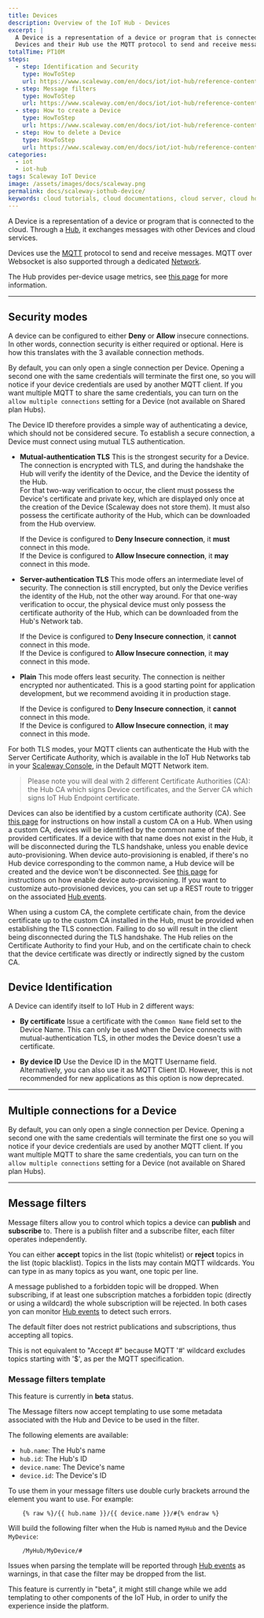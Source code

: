 ```yaml
---
title: Devices
description: Overview of the IoT Hub - Devices
excerpt: |
  A Device is a representation of a device or program that is connected to the cloud. Through a Hub, it exchanges messages with other Devices and cloud services.
  Devices and their Hub use the MQTT protocol to send and receive messages.
totalTime: PT10M
steps:
  - step: Identification and Security
    type: HowToStep
    url: https://www.scaleway.com/en/docs/iot/iot-hub/reference-content/devices/#-Security-modes
  - step: Message filters
    type: HowToStep
    url: https://www.scaleway.com/en/docs/iot/iot-hub/reference-content/devices/#-Message-filters
  - step: How to create a Device
    type: HowToStep
    url: https://www.scaleway.com/en/docs/iot/iot-hub/reference-content/devices/#-How-to-create-a-Device
  - step: How to delete a Device
    type: HowToStep
    url: https://www.scaleway.com/en/docs/iot/iot-hub/reference-content/devices/#-How-to-delete-a-Device
categories: 
  - iot
  - iot-hub
tags: Scaleway IoT Device
image: /assets/images/docs/scaleway.png
permalink: docs/scaleway-iothub-device/
keywords: cloud tutorials, cloud documentations, cloud server, cloud hosting, object storage, s3, functions, containers, serverless, iot, smart, connected, embedded, devices, hubs, mqtt
---
```


A Device is a representation of a device or program that is connected to the cloud. Through a [Hub](/iot/iot-hub/concepts/#iot-hub), it exchanges messages with other Devices and cloud services.

Devices use the [MQTT](http://mqtt.org/) protocol to send and receive messages. MQTT over Websocket is also supported through a dedicated [Network](/iot/iot-hub/concepts/#network).

The Hub provides per-device usage metrics, see [this page](/iot/iot-hub/how-to/view-metrics) for more information.

---

## Security modes

A device can be configured to either **Deny** or **Allow** insecure connections. In other words, connection security is either required or optional. Here is how this translates with the 3 available connection methods.

By default, you can only open a single connection per Device. Opening a second one with the same credentials will terminate the first one, so you will notice if your device credentials are used by another MQTT client. If you want multiple MQTT to share the same credentials, you can turn on the `allow multiple connections` setting for a Device (not available on Shared plan Hubs).

The Device ID therefore provides a simple way of authenticating a device, which should not be considered secure. To establish a secure connection, a Device must connect using mutual TLS authentication.

* **Mutual-authentication TLS**
  This is the strongest security for a Device. The connection is encrypted with TLS, and during the handshake the Hub will verify the identity of the Device, and the Device the identity of the Hub.  
  For that two-way verification to occur, the client must possess the Device's certificate and private key, which are displayed only once at the creation of the Device (Scaleway does not store them). It must also possess the certificate authority of the Hub, which can be downloaded from the Hub overview.

  If the Device is configured to **Deny Insecure connection**, it **must** connect in this mode.<br/>
  If the Device is configured to **Allow Insecure connection**, it **may** connect in this mode.

* **Server-authentication TLS**
  This mode offers an intermediate level of security. The connection is still encrypted, but only the Device verifies the identity of the Hub, not the other way around.
  For that one-way verification to occur, the physical device must only possess the certificate authority of the Hub, which can be downloaded from the Hub's Network tab.

  If the Device is configured to **Deny Insecure connection**, it **cannot** connect in this mode.<br/>
  If the Device is configured to **Allow Insecure connection**, it **may** connect in this mode.

* **Plain**
  This mode offers least security. The connection is neither encrypted nor authenticated. This is a good starting point for application development, but we recommend avoiding it in production stage.

  If the Device is configured to **Deny Insecure connection**, it **cannot** connect in this mode.<br/>
  If the Device is configured to **Allow Insecure connection**, it **may** connect in this mode.

For both TLS modes, your MQTT clients can authenticate the Hub with the Server Certificate Authority, which is available in the IoT Hub Networks tab in your [Scaleway Console](https://console.scaleway.com), in the Default MQTT Network item.

> Please note you will deal with 2 different Certificate Authorities (CA): the Hub CA which signs Device certificates, and the Server CA which signs IoT Hub Endpoint certificate.

Devices can also be identified by a custom certificate authority (CA). See [this page](/iot/iot-hub/how-o/provide-own-certificate-authority) for instructions on how install a custom CA on a Hub. When using a custom CA, devices will be identified by the common name of their provided certificates. If a device with that name does not exist in the Hub, it will be disconnected during the TLS handshake, unless you enable device auto-provisioning. When device auto-provisioning is enabled, if there's no Hub device corresponding to the common name, a Hub device will be created and the device won't be disconnected. See [this page](/iot/iot-hub/how-to/enable-auto-provisioning) for instructions on how enable device auto-provisioning.
If you want to customize auto-provisioned devices, you can set up a REST route to trigger on the associated [Hub events](/iot/iot-hub/how-to/simulate-event).

<Message type="important">

When using a custom CA, the complete certificate chain, from the device certificate up to the custom CA installed in the Hub, must be provided when establishing the TLS connection. Failing to do so will result in the client being disconnected during the TLS handshake. The Hub relies on the Certificate Authority to find your Hub, and on the certificate chain to check that the device certificate was directly or indirectly signed by the custom CA.

</Message>

## Device Identification

A Device can identify itself to IoT Hub in 2 different ways:

* **By certificate**
  Issue a certificate with the `Common Name` field set to the Device Name. This can only be used when the Device connects with mutual-authentication TLS, in other modes the Device doesn't use a certificate.

* **By device ID**
  Use the Device ID in the MQTT Username field. Alternatively, you can also use it as MQTT Client ID. However, this is not recommended for new applications as this option is now deprecated.

---

## Multiple connections for a Device

By default, you can only open a single connection per Device. Opening a second one with the same credentials will terminate the first one so you will notice if your device credentials are used by another MQTT client. If you want multiple MQTT to share the same credentials, you can turn on the `allow multiple connections` setting for a Device (not available on Shared plan Hubs).

---

## Message filters

Message filters allow you to control which topics a device can **publish** and **subscribe** to. There is a publish filter and a subscribe filter, each filter operates independently.

You can either **accept** topics in the list (topic whitelist) or **reject** topics in the list (topic blacklist). Topics in the lists may contain MQTT wildcards. You can type in as many topics as you want, one topic per line.

A message published to a forbidden topic will be dropped.
When subscribing, if at least one subscription matches a forbidden topic (directly or using a wildcard) the whole subscription will be rejected.
In both cases yon can monitor [Hub events](/iot/iot-hub/how-to/understand-event-messages) to detect such errors.

The default filter does not restrict publications and subscriptions, thus accepting all topics.

<Message type="note">

This is not equivalent to "Accept #" because MQTT '#' wildcard excludes topics starting with '$', as per the MQTT specification.

</Message>

### Message filters template

<Message type="note">

This feature is currently in **beta** status.

</Message>

The Message filters now accept templating to use some metadata associated with the Hub and Device to be used in the filter.

The following elements are available:
* `hub.name`: The Hub's name
* `hub.id`: The Hub's ID
* `device.name`: The Device's name
* `device.id`: The Device's ID

To use them in your message filters use double curly brackets arround the element you want to use.
For example:
```
    {% raw %}/{{ hub.name }}/{{ device.name }}/#{% endraw %}
```
Will build the following filter when the Hub is named `MyHub` and the Device `MyDevice`:
```
    /MyHub/MyDevice/#
```

Issues when parsing the template will be reported through [Hub events](/iot/iot-hub/how-to/simulate-event) as warnings, in that case the filter may be dropped from the list.

<Message type="note">

This feature is currently in "beta", it might still change while we add templating to other components of the IoT Hub, in order to unify the experience inside the platform.

</Message>